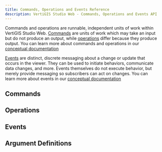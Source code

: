 ```yaml
---
title: Commands, Operations and Events Reference
description: VertiGIS Studio Web - Commands, Operations and Events API Reference
---
```



Commands and operations are runnable, independent units of work within VertiGIS Studio Web. [Commands](#commands) are units of work which may take an input but do not produce an output, while [operations](#operations) differ because they produce output. You can learn more about commands and operations in our [conceptual documentation](configuration-commands-operations.mdx)

[Events](#events) are distinct, discrete messaging about a change or update that occurs in the viewer. They can be used to initiate behaviors, communicate data changes, and more. Events themselves do not execute behavior, but merely provide messaging so subscribers can act on changes. You can learn more about events in our [conceptual documentation](sdk-events-overview.mdx)

## Commands

<ViewerMessaging product="web" type="command" />

## Operations

<ViewerMessaging product="web" type="operation" />

## Events

<ViewerMessaging product="web" type="event" />

## Argument Definitions

<ViewerMessaging product="web" type="argument" />
